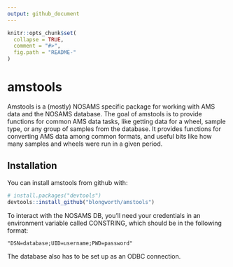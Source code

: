 ```yaml
---
output: github_document
---
```


<!-- README.md is generated from README.Rmd. Please edit that file -->

```r
knitr::opts_chunk$set(
  collapse = TRUE,
  comment = "#>",
  fig.path = "README-"
)
```

# amstools

Amstools is a (mostly) NOSAMS specific package for working with AMS data and the NOSAMS database. The goal of amstools is to provide functions for common AMS data tasks, like getting data for a wheel, sample type, or any group of samples from the database. It provides functions for converting AMS data among common formats, and useful bits like how many samples and wheels were run in a given period.

## Installation

You can install amstools from github with:

```r
# install.packages("devtools")
devtools::install_github("blongworth/amstools")
```

To interact with the NOSAMS DB, you'll need your credentials in an environment variable called CONSTRING, which should be in the following format:

```
"DSN=database;UID=username;PWD=password"
```

The database also has to be set up as an ODBC connection.
